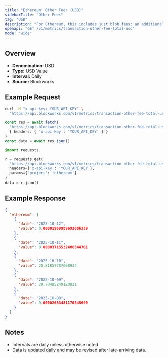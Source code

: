 ```yaml
---
title: "Ethereum: Other Fees (USD)"
sidebarTitle: "Other Fees"
tag: "USD"
description: "For Ethereum, this includes just blob fees: an additional fee for transactions that post data to \"blobs,\" which are specialized data availability solutions for L2 blockchains."
openapi: "GET /v1/metrics/transaction-other-fee-total-usd"
mode: "wide"
---
```


## Overview

- **Denomination:** USD
- **Type:** USD Value
- **Interval:** Daily
- **Source:** Blockworks

## Example Request

<CodeGroup>

```bash cURL
curl -H "x-api-key: YOUR_API_KEY" \
  "https://api.blockworks.com/v1/metrics/transaction-other-fee-total-usd?project=ethereum"
```

```typescript TypeScript
const res = await fetch(
  'https://api.blockworks.com/v1/metrics/transaction-other-fee-total-usd?project=ethereum',
  { headers: { 'x-api-key': 'YOUR_API_KEY' } }
)
const data = await res.json()
```

```python Python
import requests

r = requests.get(
  'https://api.blockworks.com/v1/metrics/transaction-other-fee-total-usd',
  headers={'x-api-key': 'YOUR_API_KEY'},
  params={'project': 'ethereum'}
)
data = r.json()
```

</CodeGroup>

## Example Response

```json
{
  "ethereum": [
    {
      "date": "2025-10-12",
      "value": 0.00001969989692686339
    },
    {
      "date": "2025-10-11",
      "value": 0.00003715532486344701
    },
    {
      "date": "2025-10-10",
      "value": 20.81857787068934
    },
    {
      "date": "2025-10-09",
      "value": 29.70485249120821
    },
    {
      "date": "2025-10-08",
      "value": 0.00002633481170845699
    }
  ]
}
```

## Notes
- Intervals are daily unless otherwise noted.
- Data is updated daily and may be revised after late-arriving data.